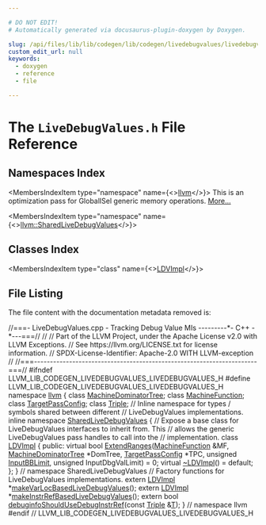 ```yaml
---

# DO NOT EDIT!
# Automatically generated via docusaurus-plugin-doxygen by Doxygen.

slug: /api/files/lib/lib/codegen/lib/codegen/livedebugvalues/livedebugvalues-h
custom_edit_url: null
keywords:
  - doxygen
  - reference
  - file

---
```





# The `LiveDebugValues.h` File Reference

<DoxygenPage pluginConfig={pluginConfig}>



## Namespaces Index

<MembersIndex>

<MembersIndexItem
  type="namespace"
  name={<><a href="/docs/api/namespaces/llvm">llvm</a></>}>
This is an optimization pass for GlobalISel generic memory operations. <a href="/docs/api/namespaces/llvm/#details">More...</a>
</MembersIndexItem>

<MembersIndexItem
  type="namespace"
  name={<><a href="/docs/api/namespaces/llvm/sharedlivedebugvalues">llvm::SharedLiveDebugValues</a></>}>
</MembersIndexItem>

</MembersIndex>

## Classes Index

<MembersIndex>

<MembersIndexItem
  type="class"
  name={<><a href="/docs/api/classes/llvm/sharedlivedebugvalues/ldvimpl">LDVImpl</a></>}>
</MembersIndexItem>

</MembersIndex>


## File Listing

The file content with the documentation metadata removed is:

<ProgramListing>

<Link id="l00001" /><CodeLine lineNumber="1"><Highlight kind="comment">//===- LiveDebugValues.cpp - Tracking Debug Value MIs ---------&#42;- C++ -&#42;---===//</Highlight><Highlight kind="normal"></Highlight></CodeLine>
<Link id="l00002" /><CodeLine lineNumber="2"><Highlight kind="normal"></Highlight><Highlight kind="comment">//</Highlight><Highlight kind="normal"></Highlight></CodeLine>
<Link id="l00003" /><CodeLine lineNumber="3"><Highlight kind="normal"></Highlight><Highlight kind="comment">// Part of the LLVM Project, under the Apache License v2.0 with LLVM Exceptions.</Highlight><Highlight kind="normal"></Highlight></CodeLine>
<Link id="l00004" /><CodeLine lineNumber="4"><Highlight kind="normal"></Highlight><Highlight kind="comment">// See https://llvm.org/LICENSE.txt for license information.</Highlight><Highlight kind="normal"></Highlight></CodeLine>
<Link id="l00005" /><CodeLine lineNumber="5"><Highlight kind="normal"></Highlight><Highlight kind="comment">// SPDX-License-Identifier: Apache-2.0 WITH LLVM-exception</Highlight><Highlight kind="normal"></Highlight></CodeLine>
<Link id="l00006" /><CodeLine lineNumber="6"><Highlight kind="normal"></Highlight><Highlight kind="comment">//</Highlight><Highlight kind="normal"></Highlight></CodeLine>
<Link id="l00007" /><CodeLine lineNumber="7"><Highlight kind="normal"></Highlight><Highlight kind="comment">//===----------------------------------------------------------------------===//</Highlight><Highlight kind="normal"></Highlight></CodeLine>
<Link id="l00008" /><CodeLine lineNumber="8"><Highlight kind="normal"></Highlight></CodeLine>
<Link id="l00009" /><CodeLine lineNumber="9"><Highlight kind="normal"></Highlight><Highlight kind="preprocessor">#ifndef LLVM&#95;LIB&#95;CODEGEN&#95;LIVEDEBUGVALUES&#95;LIVEDEBUGVALUES&#95;H</Highlight><Highlight kind="normal"></Highlight></CodeLine>
<Link id="l00010" /><CodeLine lineNumber="10"><Highlight kind="normal"></Highlight><Highlight kind="preprocessor">#define LLVM&#95;LIB&#95;CODEGEN&#95;LIVEDEBUGVALUES&#95;LIVEDEBUGVALUES&#95;H</Highlight><Highlight kind="normal"></Highlight></CodeLine>
<Link id="l00011" /><CodeLine lineNumber="11"><Highlight kind="normal"></Highlight></CodeLine>
<Link id="l00012" /><CodeLine lineNumber="12"><Highlight kind="normal"></Highlight><Highlight kind="keyword">namespace </Highlight><Highlight kind="normal"><a href="/docs/api/namespaces/llvm">llvm</a> &#123;</Highlight></CodeLine>
<Link id="l00013" /><CodeLine lineNumber="13"><Highlight kind="normal"></Highlight><Highlight kind="keyword">class </Highlight><Highlight kind="normal"><a href="/docs/api/classes/llvm/machinedominatortree">MachineDominatorTree</a>;</Highlight></CodeLine>
<Link id="l00014" /><CodeLine lineNumber="14"><Highlight kind="normal"></Highlight><Highlight kind="keyword">class </Highlight><Highlight kind="normal"><a href="/docs/api/classes/llvm/machinefunction">MachineFunction</a>;</Highlight></CodeLine>
<Link id="l00015" /><CodeLine lineNumber="15"><Highlight kind="normal"></Highlight><Highlight kind="keyword">class </Highlight><Highlight kind="normal"><a href="/docs/api/classes/llvm/targetpassconfig">TargetPassConfig</a>;</Highlight></CodeLine>
<Link id="l00016" /><CodeLine lineNumber="16"><Highlight kind="normal"></Highlight><Highlight kind="keyword">class </Highlight><Highlight kind="normal"><a href="/docs/api/classes/llvm/triple">Triple</a>;</Highlight></CodeLine>
<Link id="l00017" /><CodeLine lineNumber="17"><Highlight kind="normal"></Highlight></CodeLine>
<Link id="l00018" /><CodeLine lineNumber="18"><Highlight kind="normal"></Highlight><Highlight kind="comment">// Inline namespace for types / symbols shared between different</Highlight><Highlight kind="normal"></Highlight></CodeLine>
<Link id="l00019" /><CodeLine lineNumber="19"><Highlight kind="normal"></Highlight><Highlight kind="comment">// LiveDebugValues implementations.</Highlight><Highlight kind="normal"></Highlight></CodeLine>
<Link id="l00020" /><CodeLine lineNumber="20" lineLink="/docs/api/namespaces/llvm/sharedlivedebugvalues"><Highlight kind="normal"></Highlight><Highlight kind="keyword">inline</Highlight><Highlight kind="normal"> </Highlight><Highlight kind="keyword">namespace </Highlight><Highlight kind="normal"><a href="/docs/api/namespaces/llvm/sharedlivedebugvalues">SharedLiveDebugValues</a> &#123;</Highlight></CodeLine>
<Link id="l00021" /><CodeLine lineNumber="21"><Highlight kind="normal"></Highlight></CodeLine>
<Link id="l00022" /><CodeLine lineNumber="22"><Highlight kind="normal"></Highlight><Highlight kind="comment">// Expose a base class for LiveDebugValues interfaces to inherit from. This</Highlight><Highlight kind="normal"></Highlight></CodeLine>
<Link id="l00023" /><CodeLine lineNumber="23"><Highlight kind="normal"></Highlight><Highlight kind="comment">// allows the generic LiveDebugValues pass handles to call into the</Highlight><Highlight kind="normal"></Highlight></CodeLine>
<Link id="l00024" /><CodeLine lineNumber="24"><Highlight kind="normal"></Highlight><Highlight kind="comment">// implementation.</Highlight><Highlight kind="normal"></Highlight></CodeLine>
<Link id="l00025" /><CodeLine lineNumber="25" lineLink="/docs/api/classes/llvm/sharedlivedebugvalues/ldvimpl"><Highlight kind="normal"></Highlight><Highlight kind="keyword">class </Highlight><Highlight kind="normal"><a href="/docs/api/classes/llvm/sharedlivedebugvalues/ldvimpl">LDVImpl</a> &#123;</Highlight></CodeLine>
<Link id="l00026" /><CodeLine lineNumber="26"><Highlight kind="normal"></Highlight><Highlight kind="keyword">public</Highlight><Highlight kind="normal">:</Highlight></CodeLine>
<Link id="l00027" /><CodeLine lineNumber="27" lineLink="/docs/api/classes/llvm/sharedlivedebugvalues/ldvimpl/#aa8b786cee6ef6eb70491869a373d93ec"><Highlight kind="normal">  </Highlight><Highlight kind="keyword">virtual</Highlight><Highlight kind="normal"> </Highlight><Highlight kind="keywordtype">bool</Highlight><Highlight kind="normal"> <a href="/docs/api/classes/llvm/sharedlivedebugvalues/ldvimpl/#aa8b786cee6ef6eb70491869a373d93ec">ExtendRanges</a>(<a href="/docs/api/classes/llvm/machinefunction">MachineFunction</a> &amp;MF, <a href="/docs/api/classes/llvm/machinedominatortree">MachineDominatorTree</a> &#42;DomTree,</Highlight></CodeLine>
<Link id="l00028" /><CodeLine lineNumber="28"><Highlight kind="normal">                            <a href="/docs/api/classes/llvm/targetpassconfig">TargetPassConfig</a> &#42;TPC, </Highlight><Highlight kind="keywordtype">unsigned</Highlight><Highlight kind="normal"> <a href="/docs/api/files/lib/lib/codegen/lib/codegen/livedebugvalues/livedebugvalues-cpp/#a489e25cdb88a2edf7da9ab3095a23b43">InputBBLimit</a>,</Highlight></CodeLine>
<Link id="l00029" /><CodeLine lineNumber="29"><Highlight kind="normal">                            </Highlight><Highlight kind="keywordtype">unsigned</Highlight><Highlight kind="normal"> InputDbgValLimit) = 0;</Highlight></CodeLine>
<Link id="l00030" /><CodeLine lineNumber="30" lineLink="/docs/api/classes/llvm/sharedlivedebugvalues/ldvimpl/#a0da0ac9b691e8a22914b4e7d2808ee30"><Highlight kind="normal">  </Highlight><Highlight kind="keyword">virtual</Highlight><Highlight kind="normal"> <a href="/docs/api/classes/llvm/sharedlivedebugvalues/ldvimpl/#a0da0ac9b691e8a22914b4e7d2808ee30">~LDVImpl</a>() = </Highlight><Highlight kind="keywordflow">default</Highlight><Highlight kind="normal">;</Highlight></CodeLine>
<Link id="l00031" /><CodeLine lineNumber="31"><Highlight kind="normal">&#125;;</Highlight></CodeLine>
<Link id="l00032" /><CodeLine lineNumber="32"><Highlight kind="normal"></Highlight></CodeLine>
<Link id="l00033" /><CodeLine lineNumber="33"><Highlight kind="normal">&#125; </Highlight><Highlight kind="comment">// namespace SharedLiveDebugValues</Highlight><Highlight kind="normal"></Highlight></CodeLine>
<Link id="l00034" /><CodeLine lineNumber="34"><Highlight kind="normal"></Highlight></CodeLine>
<Link id="l00035" /><CodeLine lineNumber="35"><Highlight kind="normal"></Highlight><Highlight kind="comment">// Factory functions for LiveDebugValues implementations.</Highlight><Highlight kind="normal"></Highlight></CodeLine>
<Link id="l00036" /><CodeLine lineNumber="36"><Highlight kind="normal"></Highlight><Highlight kind="keyword">extern</Highlight><Highlight kind="normal"> <a href="/docs/api/classes/llvm/sharedlivedebugvalues/ldvimpl">LDVImpl</a> &#42;<a href="/docs/api/namespaces/llvm/#a973dd94f5caf94978aab68dc386b0c24">makeVarLocBasedLiveDebugValues</a>();</Highlight></CodeLine>
<Link id="l00037" /><CodeLine lineNumber="37"><Highlight kind="normal"></Highlight><Highlight kind="keyword">extern</Highlight><Highlight kind="normal"> <a href="/docs/api/classes/llvm/sharedlivedebugvalues/ldvimpl">LDVImpl</a> &#42;<a href="/docs/api/namespaces/llvm/#a3838b33559305fa08382a0be06217008">makeInstrRefBasedLiveDebugValues</a>();</Highlight></CodeLine>
<Link id="l00038" /><CodeLine lineNumber="38"><Highlight kind="normal"></Highlight></CodeLine>
<Link id="l00039" /><CodeLine lineNumber="39"><Highlight kind="normal"></Highlight><Highlight kind="keyword">extern</Highlight><Highlight kind="normal"> </Highlight><Highlight kind="keywordtype">bool</Highlight><Highlight kind="normal"> <a href="/docs/api/namespaces/llvm/#af8460c39f15cca05f00840e4780be9b3">debuginfoShouldUseDebugInstrRef</a>(</Highlight><Highlight kind="keyword">const</Highlight><Highlight kind="normal"> <a href="/docs/api/classes/llvm/triple">Triple</a> &amp;<a href="/docs/api/files/lib/lib/target/lib/target/mips/mips16isellowering-cpp/#a0acb682b8260ab1c60b918599864e2e5">T</a>);</Highlight></CodeLine>
<Link id="l00040" /><CodeLine lineNumber="40"><Highlight kind="normal"></Highlight></CodeLine>
<Link id="l00041" /><CodeLine lineNumber="41"><Highlight kind="normal">&#125; </Highlight><Highlight kind="comment">// namespace llvm</Highlight><Highlight kind="normal"></Highlight></CodeLine>
<Link id="l00042" /><CodeLine lineNumber="42"><Highlight kind="normal"></Highlight></CodeLine>
<Link id="l00043" /><CodeLine lineNumber="43"><Highlight kind="normal"></Highlight><Highlight kind="preprocessor">#endif </Highlight><Highlight kind="comment">// LLVM&#95;LIB&#95;CODEGEN&#95;LIVEDEBUGVALUES&#95;LIVEDEBUGVALUES&#95;H</Highlight><Highlight kind="normal"></Highlight></CodeLine>

</ProgramListing>

</DoxygenPage>
